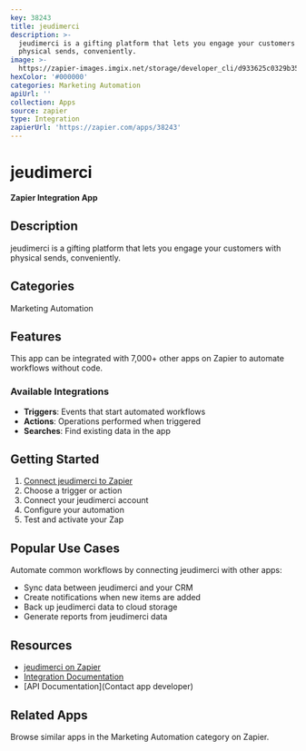 ```yaml
---
key: 38243
title: jeudimerci
description: >-
  jeudimerci is a gifting platform that lets you engage your customers with
  physical sends, conveniently.
image: >-
  https://zapier-images.imgix.net/storage/developer_cli/d933625c0329b351e79441adbe66ba4f.png?auto=format%2Ccompress&ixlib=python-3.0.0&q=50
hexColor: '#000000'
categories: Marketing Automation
apiUrl: ''
collection: Apps
source: zapier
type: Integration
zapierUrl: 'https://zapier.com/apps/38243'
---
```

# jeudimerci

**Zapier Integration App**

## Description

jeudimerci is a gifting platform that lets you engage your customers with physical sends, conveniently.

## Categories

Marketing Automation

## Features

This app can be integrated with 7,000+ other apps on Zapier to automate workflows without code.

### Available Integrations

- **Triggers**: Events that start automated workflows
- **Actions**: Operations performed when triggered
- **Searches**: Find existing data in the app

## Getting Started

1. [Connect jeudimerci to Zapier](https://zapier.com/apps/38243)
2. Choose a trigger or action
3. Connect your jeudimerci account
4. Configure your automation
5. Test and activate your Zap

## Popular Use Cases

Automate common workflows by connecting jeudimerci with other apps:

- Sync data between jeudimerci and your CRM
- Create notifications when new items are added
- Back up jeudimerci data to cloud storage
- Generate reports from jeudimerci data

## Resources

- [jeudimerci on Zapier](https://zapier.com/apps/38243)
- [Integration Documentation](https://zapier.com/apps/38243/integrations)
- [API Documentation](Contact app developer)

## Related Apps

Browse similar apps in the Marketing Automation category on Zapier.

